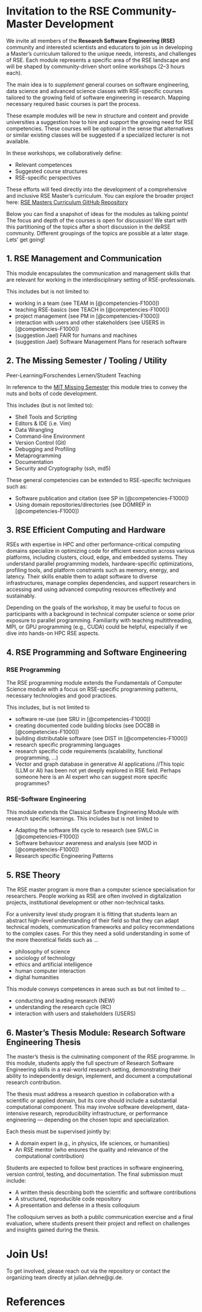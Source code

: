 # Invitation to the RSE Community-Master Development

We invite all members of the **Research Software Engineering (RSE)** community and interested scientists and educators to join us in developing a Master's curriculum tailored to the unique needs, interests, and challenges of RSE.
Each module represents a specific area of the RSE landscape and will be shaped by community-driven short online workshops (2–3 hours each).

The main idea is to _supplement_ general courses on software engineering, data science and advanced science classes with RSE-specific courses tailored to the growing field of software engineering in research. Mapping necessary required basic courses is part the process.

These example modules will be new in structure and content and provide universities a suggestion how to hire and support the growing need for RSE competencies. These courses will be optional in the sense that alternatives or similar
existing classes will be suggested if a specialized lecturer is not available.

In these workshops, we collaboratively define:

- Relevant competences
- Suggested course structures
- RSE-specific perspectives

These efforts will feed directly into the development of a comprehensive and inclusive RSE Master's curriculum.
You can explore the broader project here: [RSE Masters Curriculum GitHub Repository](https://github.com/the-teachingRSE-project/RSE-Masters/tree/tschira-funding)

Below you can find a snapshot of ideas for the modules as talking points! The focus and depth of the courses is open for discussion! We start with this partitioning of the topics after a short discussion in the deRSE community. Different groupings of the topics are possible at a later stage. Lets' get going!


## 1. RSE Management and Communication

This module encapsulates the communication and management skills that are relevant for working in the interdisciplinary setting of RSE-professionals.

This includes but is not limited to:

- working in a team (see TEAM in [@competencies-F1000])
- teaching RSE-basics (see TEACH in [@competencies-F1000])
- project management (see PM in [@competencies-F1000])
- interaction with users and other stakeholders (see USERS in [@competencies-F1000])
- (suggestion Jael) FAIR for humans and machines
- (suggestion Jael) Software Management Plans for reserach software




## 2. The Missing Semester / Tooling / Utility

Peer-Learning/Forschendes Lernen/Student Teaching

In reference to the [MIT Missing Semester](https://missing.csail.mit.edu/) this module tries to convey the nuts and bolts of code development.

This includes (but is not limited to):

- Shell Tools and Scripting
- Editors & IDE (i.e. Vim)
- Data Wrangling
- Command-line Environment
- Version Control (Git)
- Debugging and Profiling
- Metaprogramming
- Documentation
- Security and Cryptography (ssh, md5)

These general competencies can be extended to RSE-specific techniques such as:

- Software publication and citation (see SP in [@competencies-F1000])
- Using domain repositories/directories (see DOMREP in [@competencies-F1000])

## 3. RSE Efficient Computing and Hardware

RSEs with expertise in HPC and other performance-critical computing domains specialize in optimizing code for efficient execution across various platforms, including clusters, cloud, edge, and embedded systems. They understand parallel programming models, hardware-specific optimizations, profiling tools, and platform constraints such as memory, energy, and latency. Their skills enable them to adapt software to diverse infrastructures, manage complex dependencies, and support researchers in accessing and using advanced computing resources effectively and sustainably.

Depending on the goals of the workshop, it may be useful to focus on participants with a background in technical computer science or some prior exposure to parallel programming. Familiarity with teaching multithreading, MPI, or GPU programming (e.g., CUDA) could be helpful, especially if we dive into hands-on HPC RSE aspects.


## 4. RSE Programming and Software Engineering

### RSE Programming

The RSE programming module extends the Fundamentals of Computer Science module with a focus on RSE-specific programming patterns,
necessary technologies and good practices.

This includes, but is not limited to

- software re-use (see SRU in [@competencies-F1000])
- creating documented code building blocks (see DOCBB in [@competencies-F1000])
- building distributable software (see DIST in [@competencies-F1000])
- research specific programming languages
- research specific code requirements (scalability, functional programming, ...)
- Vector and graph database in generative AI applications //This topic (LLM or AI) has been not yet deeply explored in RSE field. Perhaps someone here is an AI expert who can suggest more specific programmes?

### RSE-Software Engineering

This module extends the Classical Software Engineering Module with research specific learnings. This includes but is not limited to

- Adapting the software life cycle to research (see SWLC in [@competencies-F1000])
- Software behaviour awareness and analysis (see MOD in [@competencies-F1000])
- Research specific Engineering Patterns


## 5. RSE Theory

The RSE master program is more than a computer science specialisation for researchers. People working as RSE are often involved
in digitalization projects, institutional development or other non-technical tasks.

For a university level study program it is fitting that students learn an abstract high-level understanding of their
field so that they can adapt technical models, communication frameworks and policy recommendations to the complex cases.
For this they need a solid understanding in some of the more theoretical fields such as ...

- philosophy of science
- sociology of technology
- ethics and artificial intelligence
- human computer interaction
- digital humanities

This module conveys competences in areas such as but not limited to ...

- conducting and leading research (NEW)
- understanding the research cycle (RC)
- interaction with users and stakeholders (USERS)




## 6. Master's Thesis Module: Research Software Engineering Thesis

The master's thesis is the culminating component of the RSE programme. In this module, students apply the full spectrum of Research Software Engineering skills in a real-world research setting, demonstrating their ability to independently design, implement, and document a computational research contribution.

The thesis must address a research question in collaboration with a scientific or applied domain, but its core should include a substantial computational component. This may involve software development, data-intensive research, reproducibility infrastructure, or performance engineering — depending on the chosen topic and specialization.

Each thesis must be supervised jointly by:

- A domain expert (e.g., in physics, life sciences, or humanities)
- An RSE mentor (who ensures the quality and relevance of the computational contribution)

Students are expected to follow best practices in software engineering, version control, testing, and documentation. The final submission must include:

- A written thesis describing both the scientific and software contributions
- A structured, reproducible code repository
- A presentation and defense in a thesis colloquium

The colloquium serves as both a public communication exercise and a final evaluation, where students present their project and reflect on challenges and insights gained during the thesis.


# Join Us!

To get involved, please reach out via the repository or contact the organizing team directly at julian.dehne@gi.de.


# References

::: {#refs}
:::




